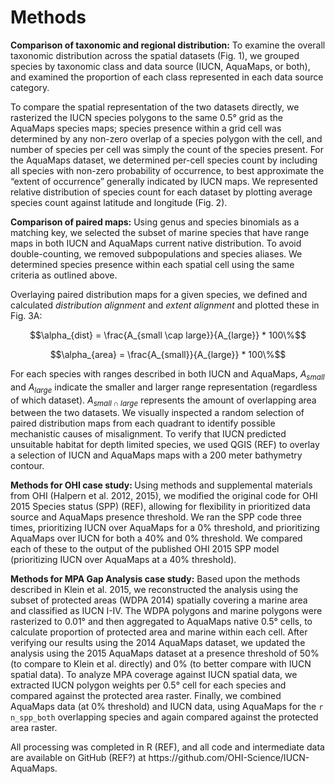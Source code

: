 
# Methods

**Comparison of taxonomic and regional distribution:** 
To examine the overall taxonomic distribution across the spatial datasets (Fig. 1), we grouped species by taxonomic class and data source (IUCN, AquaMaps, or both), and examined the proportion of each class represented in each data source category.

To compare the spatial representation of the two datasets directly, we rasterized the IUCN species polygons to the same 0.5° grid as the AquaMaps species maps; species presence within a grid cell was determined by any non-zero overlap of a species polygon with the cell, and number of species per cell was simply the count of the species present.  For the AquaMaps dataset, we determined per-cell species count by including all species with non-zero probability of occurrence, to best approximate the "extent of occurrence" generally indicated by IUCN maps.  We represented relative distribution of species count for each dataset by plotting average species count against latitude and longitude (Fig. 2).

**Comparison of paired maps:** 
Using genus and species binomials as a matching key, we selected the subset of marine species that have range maps in both IUCN and AquaMaps current native distribution.  To avoid double-counting, we removed subpopulations and species aliases.  We determined species presence within each spatial cell using the same criteria as outlined above.

Overlaying paired distribution maps for a given species, we defined and calculated _distribution alignment_ and _extent alignment_ and plotted these in Fig. 3A:

$$\alpha_{dist} = \frac{A_{small \cap large}}{A_{large}} * 100\%$$

$$\alpha_{area} = \frac{A_{small}}{A_{large}} * 100\%$$

For each species with ranges described in both IUCN and AquaMaps, $A_{small}$ and $A_{large}$ indicate the smaller and larger range representation (regardless of which dataset).  $A_{small \cap large}$ represents the amount of overlapping area between the two datasets. We visually inspected a random selection of paired distribution maps from each quadrant to identify possible mechanistic causes of misalignment.  To verify that IUCN predicted unsuitable habitat for depth limited species, we used QGIS (REF) to overlay a selection of IUCN and AquaMaps maps with a 200 meter bathymetry contour.

**Methods for OHI case study: **
Using methods and supplemental materials from OHI (Halpern et al. 2012, 2015), we modified the original code for OHI 2015 Species status (SPP) (REF), allowing for flexibility in prioritized data source and AquaMaps presence threshold.  We ran the SPP code three times, prioritizing IUCN over AquaMaps for a 0% threshold, and prioritizing AquaMaps over IUCN for both a 40% and 0% threshold.  We compared each of these to the output of the published OHI 2015 SPP model (prioritizing IUCN over AquaMaps at a 40% threshold).

**Methods for MPA Gap Analysis case study:** 
Based upon the methods described in Klein et al. 2015, we reconstructed the analysis using the subset of protected areas (WDPA 2014) spatially covering a marine area and classified as IUCN I-IV. The WDPA polygons and marine polygons were rasterized to 0.01° and then aggregated to AquaMaps native 0.5° cells, to calculate proportion of protected area and marine within each cell.  After verifying our results using the 2014 AquaMaps dataset, we updated the analysis using the 2015 AquaMaps dataset at a presence threshold of 50% (to compare to Klein et al. directly) and 0% (to better compare with IUCN spatial data).  To analyze MPA coverage against IUCN spatial data, we extracted IUCN polygon weights per 0.5° cell for each species and compared against the protected area raster.  Finally, we combined AquaMaps data (at 0% threshold) and IUCN data, using AquaMaps for the `r n_spp_both` overlapping species and again compared against the protected area raster.

All processing was completed in R (REF), and all code and intermediate data are available on GitHub (REF?) at https://github.com/OHI-Science/IUCN-AquaMaps.